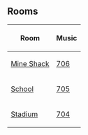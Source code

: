{{CPW|Penguin Prom}}

==Rooms==
<center>
{|class="wikitable" border="1"
!Room!!Music
|-
|[[Media:RoomsShack-PenguinProm.swf|Mine Shack]]||[[Media:Music706.swf|706]]
|-
|[[Media:RoomsSchool-PenguinProm.swf|School]]||[[Media:Music705.swf|705]]
|-
|[[Media:RoomsStadium-PenguinCupConstruction.swf|Stadium]]||[[Media:Music704.swf|704]]
|}
</center>

{{Events}}
